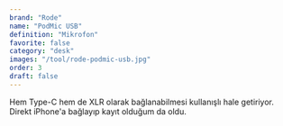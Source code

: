 ```yaml
---
brand: "Rode"
name: "PodMic USB"
definition: "Mikrofon"
favorite: false
category: "desk"
images: "/tool/rode-podmic-usb.jpg"
order: 3
draft: false
---
```


Hem Type-C hem de XLR olarak bağlanabilmesi kullanışlı hale getiriyor. Direkt iPhone'a bağlayıp kayıt olduğum da oldu.
